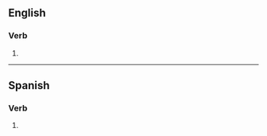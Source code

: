 ==English==

===Verb===
{{head|en|verb form}}

# {{en-past of|transcend}}

----

==Spanish==

===Verb===
{{head|es|verb form}}

# {{es-verb form of|transcender<ie>}}